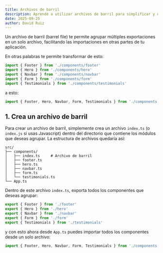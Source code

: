 ```yaml
---
title: Archivos de barril
description: Aprende a utilizar archivos de barril para simplificar y organizar tus importaciones en proyectos de JavaScript y TypeScript.
date: 2025-09-25
author: David Ruiz
---
```


Un archivo de barril (barrel file) te permite agrupar múltiples exportaciones en un solo archivo, facilitando las importaciones en otras partes de tu aplicación.

En otras palabras te permite transformar de esto:

```ts title="src/App.ts"
import { Footer } from './components/footer'
import { Hero } from './components/hero'
import { Navbar } from './components/navbar'
import { Form } from './components/form'
import { Testimonials } from './components/testimonials'
```

a esto:

```ts title="src/App.ts"
import { Footer, Hero, Navbar, Form, Testimonials } from './components'
``` 

## 1. Crea un archivo de barril

Para crear un archivo de barril, simplemente crea un archivo `index.ts` (o `index.js` si usas Javascript) dentro del directorio que contiene los módulos que deseas agrupar. La estructura de archivos quedaría así:

```
src/
├── components/
│   ├── index.ts     # Archivo de barril
│   ├── footer.ts
│   ├── hero.ts
│   ├── navbar.ts
│   ├── form.ts
│   └── testimonials.ts
└── App.ts
```

Dentro de este archivo `index.ts`, exporta todos los componentes que deseas agrupar:

```ts title="src/components/index.ts"
export { Footer } from './footer'
export { Hero } from './hero'
export { Navbar } from './navbar'
export { Form } from './form'
export { Testimonials } from './testimonials'
```

y con esto ahora desde `App.ts` puedes importar todos los componentes desde un solo archivo:

```ts title="src/App.ts"
import { Footer, Hero, Navbar, Form, Testimonials } from './components'
```